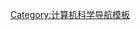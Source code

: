 {{Navbox
|name = 查询语言
|title = [[查询语言]]
|listclass = hlist

|group1 = 通用的
|list1 =
*{{le|.QL}}
*{{le|Alpha (编程语言)|Alpha (programming language)|Alpha}}
*{{le|语境查询语言|Contextual Query Language|CQL}}
*{{le|Cypher (query language)||Cypher}}
*{{le|D (数据语言规约)|D (data language specification)|D}}
*{{en-link|数据挖掘扩展|Data Mining Extensions|DMX}}
*[[Datalog]]
*[[GraphQL]]
*{{en-link|ISBL}}
*[[轻型目录访问协议|LDAP]]
*[[语言集成查询|LINQ]]
*[[分子查询语言|MQL]]
*{{en-link|多维表达式|MultiDimensional eXpressions|MDX}}
*{{en-link|对象查询语言|Object Query Language|OQL}}
*{{en-link|对象约束语言|Object Constraint Language|OCL}}
*{{en-link|QUEL查询语言|QUEL query languages|QUEL}}
*[[SMARTS]]
*[[SPARQL]]
*[[SQL]]
*{{en-link|XQuery}}
*[[XPath]]

|group2 = 专有的
|list2 = 
*[[雅虎查询语言|YQL]]

|group3 = 被取代
|list3 = 
*{{en-link|CODASYL}}

}}<noinclude>
[[Category:计算机科学导航模板]]
</noinclude>